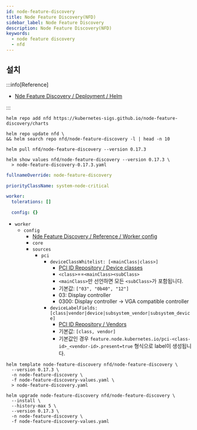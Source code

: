 ```yaml
---
id: node-feature-discovery
title: Node Feature Discovery(NFD)
sidebar_label: Node Feature Discovery
description: Node Feature Discovery(NFD)
keywords:
  - node feature discovery
  - nfd
---
```


## 설치

:::info[Reference]

- [Nde Feature Discovery / Deployment / Helm](https://kubernetes-sigs.github.io/node-feature-discovery/stable/deployment/helm.html)

:::

```shell
helm repo add nfd https://kubernetes-sigs.github.io/node-feature-discovery/charts
```

```shell
helm repo update nfd \
&& helm search repo nfd/node-feature-discovery -l | head -n 10
```

```shell
helm pull nfd/node-feature-discovery --version 0.17.3
```

```shell
helm show values nfd/node-feature-discovery --version 0.17.3 \
  > node-feature-discovery-0.17.3.yaml
```

```yaml title="node-feature-discovery-values.yaml"
fullnameOverride: node-feature-discovery

priorityClassName: system-node-critical

worker:
  tolerations: []

  config: {}
```

- `worker`
  - `config`
    - [Nde Feature Discovery / Reference / Worker config](https://kubernetes-sigs.github.io/node-feature-discovery/stable/reference/worker-configuration-reference.html)
    - `core`
    - `sources`
      - `pci`
        - `deviceClassWhitelist: [<mainClass|class>]`
          - [PCI ID Repository / Device classes](https://admin.pci-ids.ucw.cz/read/PD/)
          - `<class>`==`<mainClass><subClass>`
          - `<mainClass>`만 선언하면 모든 `<subClass>`가 포함됩니다.
          - 기본값: `["03", "0b40", "12"]`
          - 03: Display controller
          - 0300: Display controller -\> VGA compatible controller
        - `deviceLabelFields: [class|vendor|device|subsystem_vendor|subsystem_device]`
          - [PCI ID Repository / Vendors](https://admin.pci-ids.ucw.cz/read/PC/)
          - 기본값: `[class, vendor]`
          - 기본값인 경우 `feature.node.kubernetes.io/pci-<class-id>_<vendor-id>.present=true` 형식으로 label이 생성됩니다.

```shell
helm template node-feature-discovery nfd/node-feature-discovery \
  --version 0.17.3 \
  -n node-feature-discovery \
  -f node-feature-discovery-values.yaml \
  > node-feature-discovery.yaml
```

```shell
helm upgrade node-feature-discovery nfd/node-feature-discovery \
  --install \
  --history-max 5 \
  --version 0.17.3 \
  -n node-feature-discovery \
  -f node-feature-discovery-values.yaml
```
